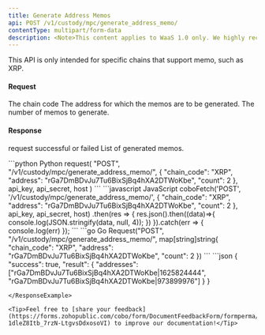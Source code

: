 ```yaml
---
title: Generate Address Memos
api: POST /v1/custody/mpc/generate_address_memo/
contentType: multipart/form-data
description: <Note>This content applies to WaaS 1.0 only. We highly recommend that you upgrade to [WaaS 2.0](https://www.cobo.com/developers/v2/guides/overview/introduction).</Note> This endpoint generates new memos for a given address and returns a list of the generated memos. The number of memos to generate is specified in the 'count' parameter of the POST request. The response contains a list of the generated memos in the form of address|memo.
---
```


<Tip>This API is only intended for specific chains that support memo, such as XRP.</Tip>

#### Request

<ParamField body="chain_code" type="String" required>The chain code</ParamField>
<ParamField body="address" type="String" required>The address for which the memos are to be generated.</ParamField>
<ParamField body="count" type="Int" required>The number of memos to generate.</ParamField>

#### Response
<ResponseField name="success" type="bool">request successful or failed</ResponseField>
   <ResponseField name="result" type="object">
      <Expandable title="object">
        <ResponseField name="addresses" type="String[ ]" >List of generated memos.</ResponseField>
      </Expandable>
</ResponseField>

<RequestExample>
```python Python
request(
    "POST",
    "/v1/custody/mpc/generate_address_memo/",
    {
        "chain_code": "XRP",
        "address": "rGa7DmBDvJu7Tu6BixSjBq4hXA2DTWoKbe",
        "count": 2
    },
    api_key, api_secret, host
)
```
```javascript JavaScript
coboFetch('POST', '/v1/custody/mpc/generate_address_memo/', {
    "chain_code": "XRP",
    "address": "rGa7DmBDvJu7Tu6BixSjBq4hXA2DTWoKbe",
    "count": 2
}, api_key, api_secret, host)
    .then(res => {
        res.json().then((data)=>{
            console.log(JSON.stringify(data, null, 4));
        })
    }).catch(err => {
        console.log(err)
    });
```
```go Go
Request("POST", "/v1/custody/mpc/generate_address_memo/", map[string]string{
    "chain_code": "XRP",
    "address": "rGa7DmBDvJu7Tu6BixSjBq4hXA2DTWoKbe",
    "count": 2
})
```
</RequestExample>

<ResponseExample>
```json
{
 "success": true,
 "result": {
    "addresses": ["rGa7DmBDvJu7Tu6BixSjBq4hXA2DTWoKbe|1625824444", "rGa7DmBDvJu7Tu6BixSjBq4hXA2DTWoKbe|973899976"]
  }
}

```
</ResponseExample>

<Tip>Feel free to [share your feedback](https://forms.zohopublic.com/cobo/form/DocumentFeedbackForm/formperma/QvLOhxJv1_JMsJ-1dleZ8Itb_7rzN-LtgvsDdxosoVI) to improve our documentation!</Tip>